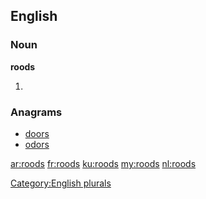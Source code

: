 ==English==

===Noun===
'''roods'''

# {{plural of|[[rood]]}}

===Anagrams===
* [[doors#English|doors]] 
* [[odors#English|odors]]

[[Category:English plurals]]

[[ar:roods]]
[[fr:roods]]
[[ku:roods]]
[[my:roods]]
[[nl:roods]]